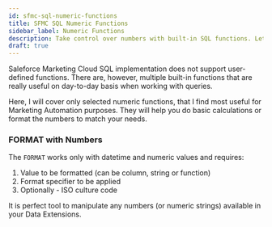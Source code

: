 ```yaml
---
id: sfmc-sql-numeric-functions
title: SFMC SQL Numeric Functions
sidebar_label: Numeric Functions
description: Take control over numbers with built-in SQL functions. Let the query do the job.
draft: true
---
```



<LeadText content='Take control over numbers with built-in SQL functions. Let the query do the job.' />

Saleforce Marketing Cloud SQL implementation does not support user-defined functions. There are, however, multiple built-in functions that are really useful on day-to-day basis when working with queries.

Here, I will cover only selected numeric functions, that I find most useful for Marketing Automation purposes. They will help you do basic calculations or format the numbers to match your needs.

### FORMAT with Numbers

The `FORMAT` works only with datetime and numeric values and requires:

1. Value to be formatted (can be column, string or function)
2. Format specifier to be applied
3. Optionally - ISO culture code

It is perfect tool to manipulate any numbers (or numeric strings) available in your Data Extensions.